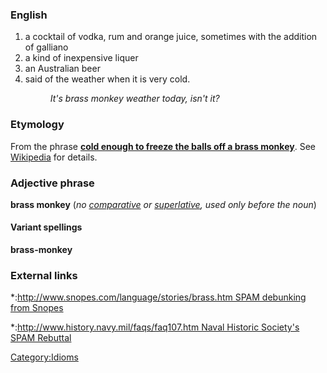 ===English===
#a cocktail of vodka, rum and orange juice, sometimes with the addition of galliano
#a kind of inexpensive liquer
#an Australian beer 
#said of the weather when it is very cold.
#:''It's brass monkey weather today, isn't it?''

===Etymology===
From the phrase '''[[cold enough to freeze the balls off a brass monkey]]'''.  See [[w:Brass Monkey|Wikipedia]] for details.

===Adjective phrase===
'''brass monkey''' (''no [[comparative]] or [[superlative]], used only before the noun'')

====Variant spellings====
'''brass-monkey'''

===External links===
*:[[http://www.snopes.com/language/stories/brass.htm SPAM debunking from Snopes]]
*:[[http://www.history.navy.mil/faqs/faq107.htm Naval Historic Society's SPAM Rebuttal]]

[[Category:Idioms]]